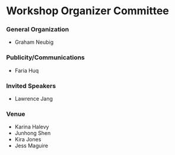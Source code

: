 # Workshop Organizer Committee


### General Organization
 - Graham Neubig

### Publicity/Communications
 - Faria Huq

### Invited Speakers
 - Lawrence Jang

### Venue
 - Karina Halevy
 - Junhong Shen
 - Kira Jones
 - Jess Maguire